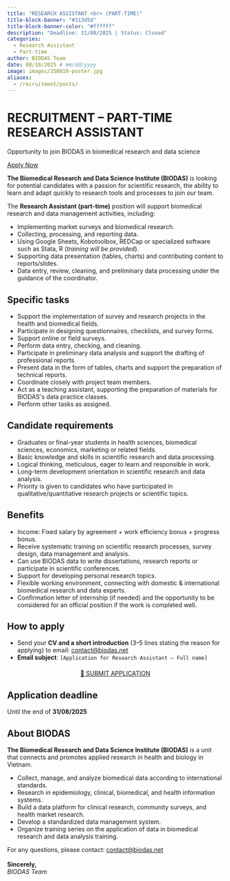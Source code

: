 ```yaml
---
title: "RESEARCH ASSISTANT <br> (PART-TIME)"
title-block-banner: "#313d5d"
title-block-banner-color: "#ffffff"
description: "Deadline: 31/08/2025 | Status: Closed"
categories:
  - Research Assistant
  - Part-time
author: BIODAS Team
date: 08/10/2025 # mm/dd/yyyy
image: images/250810-poster.jpg
aliases: 
  - /recruitment/posts/
---
```




```{=html}
<!-- Attach CSS file -->
<link rel="stylesheet" href="section-recruitment-template.css">

<body class="section-recruitment-template">

  <!-- HERO -->
  <div class="hero">
    <h1>RECRUITMENT – PART-TIME RESEARCH ASSISTANT</h1>
    <p>Opportunity to join BIODAS in biomedical research and data science</p>
    <a href="#apply" class="btn-action">Apply Now</a>
  </div>

  <!-- MAIN -->
  <div class="layout">

    <section class="slide-left">
      <p><strong>The Biomedical Research and Data Science Institute (BIODAS)</strong> is looking for potential candidates with a passion for scientific research, the ability to learn and adapt quickly to research tools and processes to join our team.</p>
      <p>The <strong>Research Assistant (part-time)</strong> position will support biomedical research and data management activities, including:</p>
      <ul>
        <li>Implementing market surveys and biomedical research.</li>
        <li>Collecting, processing, and reporting data.</li>
        <li>Using Google Sheets, Kobotoolbox, REDCap or specialized software such as Stata, R (<em>training will be provided</em>).</li>
        <li>Supporting data presentation (tables, charts) and contributing content to reports/slides.</li>
        <li>Data entry, review, cleaning, and preliminary data processing under the guidance of the coordinator.</li>
      </ul>
    </section>

    <section class="slide-right">
      <h2>Specific tasks</h2>
      <div class="callout callout-note">
        <ul>
          <li>Support the implementation of survey and research projects in the health and biomedical fields.</li>
          <li>Participate in designing questionnaires, checklists, and survey forms.</li>
          <li>Support online or field surveys.</li>
          <li>Perform data entry, checking, and cleaning.</li>
          <li>Participate in preliminary data analysis and support the drafting of professional reports.</li>
          <li>Present data in the form of tables, charts and support the preparation of technical reports.</li>
          <li>Coordinate closely with project team members.</li>
          <li>Act as a teaching assistant, supporting the preparation of materials for BIODAS's data practice classes.</li>
          <li>Perform other tasks as assigned.</li>
        </ul>
      </div>
    </section>

    <section class="slide-left">
      <h2>Candidate requirements</h2>
      <div class="callout callout-note">
        <ul>
          <li>Graduates or final-year students in health sciences, biomedical sciences, economics, marketing or related fields.</li>
          <li>Basic knowledge and skills in scientific research and data processing.</li>
          <li>Logical thinking, meticulous, eager to learn and responsible in work.</li>
          <li>Long-term development orientation in scientific research and data analysis.</li>
          <li>Priority is given to candidates who have participated in qualitative/quantitative research projects or scientific topics.</li>
        </ul>
      </div>
    </section>

    <section class="slide-right">
      <h2>Benefits</h2>
      <div class="callout callout-tip">
        <ul>
          <li>Income: Fixed salary by agreement + work efficiency bonus + progress bonus.</li>
          <li>Receive systematic training on scientific research processes, survey design, data management and analysis.</li>
          <li>Can use BIODAS data to write dissertations, research reports or participate in scientific conferences.</li>
          <li>Support for developing personal research topics.</li>
          <li>Flexible working environment, connecting with domestic & international biomedical research and data experts.</li>
          <li>Confirmation letter of internship (if needed) and the opportunity to be considered for an official position if the work is completed well.</li>
        </ul>
      </div>
    </section>

    <section id="apply" class="slide-left">
      <h2>How to apply</h2>
      <div class="callout callout-tip">
        <ul>
          <li>Send your <strong>CV and a short introduction</strong> (3–5 lines stating the reason for applying) to email:  
            <a href="mailto:contact@biodas.net">contact@biodas.net</a></li>
          <li><strong>Email subject</strong>: <code>[Application for Research Assistant – Full name]</code></li>
        </ul>
      </div>
      <div style="text-align:center; margin-top:20px;">
        <a 
          href="mailto:contact@biodas.net?subject=Application for Research Assistant – Full name&body=Dear BIODAS,%0D%0A%0D%0AI would like to submit my CV and application for the Research Assistant position.%0D%0A%0D%0ASincerely,%0D%0A[Full name]" 
          class="btn-action glow"
        >📩 SUBMIT APPLICATION</a>
      </div>
    </section>

    <section class="slide-right">
      <h2>Application deadline</h2>
      <div class="callout callout-important">
        Until the end of <strong>31/08/2025</strong>
      </div>
    </section>

    <section class="slide-left">
      <h2>About BIODAS</h2>
      <p><strong>The Biomedical Research and Data Science Institute (BIODAS)</strong> is a unit that connects and promotes applied research in health and biology in Vietnam.</p>
      <div class="callout callout-note">
        <ul>
          <li>Collect, manage, and analyze biomedical data according to international standards.</li>
          <li>Research in epidemiology, clinical, biomedical, and health information systems.</li>
          <li>Build a data platform for clinical research, community surveys, and health market research.</li>
          <li>Develop a standardized data management system.</li>
          <li>Organize training series on the application of data in biomedical research and data analysis training.</li>
        </ul>
      </div>
    </section>

    <div class="footer-note">
      For any questions, please contact: <a href="mailto:contact@biodas.net">contact@biodas.net</a><br><br>
      <strong>Sincerely,</strong><br>
      <em>BIODAS Team</em>
    </div>
  </div>

<!-- Attach JS file -->
<script src="section-recruitment-template.js"></script>
</body>

```
